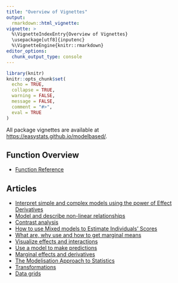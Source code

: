 ---
title: "Overview of Vignettes"
output: 
  rmarkdown::html_vignette:
vignette: >
  %\VignetteIndexEntry{Overview of Vignettes}
  \usepackage[utf8]{inputenc}
  %\VignetteEngine{knitr::rmarkdown}
editor_options: 
  chunk_output_type: console
---

```{r message=FALSE, warning=FALSE, include=FALSE}
library(knitr)
knitr::opts_chunk$set(
  echo = TRUE,
  collapse = TRUE,
  warning = FALSE,
  message = FALSE,
  comment = "#>",
  eval = TRUE
)
```

All package vignettes are available at [https://easystats.github.io/modelbased/](https://easystats.github.io/modelbased/).

## Function Overview

* [Function Reference](https://easystats.github.io/modelbased/reference/index.html)

## Articles

* [Interpret simple and complex models using the power of Effect Derivatives](https://easystats.github.io/modelbased/articles/derivatives.html)
* [Model and describe non-linear relationships](https://easystats.github.io/modelbased/articles/describe_nonlinear.html)
* [Contrast analysis](https://easystats.github.io/modelbased/articles/estimate_contrasts.html)
* [How to use Mixed models to Estimate Individuals' Scores](https://easystats.github.io/modelbased/articles/estimate_grouplevel.html)
* [What are, why use and how to get marginal means](https://easystats.github.io/modelbased/articles/estimate_means.html)
* [Visualize effects and interactions](https://easystats.github.io/modelbased/articles/estimate_relation.html)
* [Use a model to make predictions](https://easystats.github.io/modelbased/articles/estimate_response.html)
* [Marginal effects and derivatives](https://easystats.github.io/modelbased/articles/estimate_slopes.html)
* [The Modelisation Approach to Statistics](https://easystats.github.io/modelbased/articles/modelisation_approach.html)
* [Transformations](https://easystats.github.io/modelbased/articles/transformations.html)
* [Data grids](https://easystats.github.io/modelbased/articles/visualisation_matrix.html)
